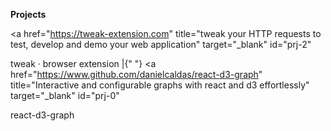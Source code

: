 **Projects**

<a
  href="https://tweak-extension.com"
  title="tweak your HTTP requests to test, develop and demo your web application"
  target="_blank"
  id="prj-2"
>
  tweak · browser extension |{" "}
</a>
<a
  href="https://www.github.com/danielcaldas/react-d3-graph"
  title="Interactive and configurable graphs with react and d3 effortlessly"
  target="_blank"
  id="prj-0"
>
  react-d3-graph
</a>
